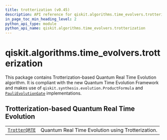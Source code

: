 ```yaml
---
title: trotterization (v0.45)
description: API reference for qiskit.algorithms.time_evolvers.trotterization in qiskit v0.45
in_page_toc_min_heading_level: 2
python_api_type: module
python_api_name: qiskit.algorithms.time_evolvers.trotterization
---
```


<span id="module-qiskit.algorithms.time_evolvers.trotterization" />

<span id="qiskit-algorithms-time-evolvers-trotterization" />

# qiskit.algorithms.time\_evolvers.trotterization

This package contains Trotterization-based Quantum Real Time Evolution algorithm. It is compliant with the new Quantum Time Evolution Framework and makes use of `qiskit.synthesis.evolution.ProductFormula` and [`PauliEvolutionGate`](qiskit.circuit.library.PauliEvolutionGate "qiskit.circuit.library.PauliEvolutionGate") implementations.

## Trotterization-based Quantum Real Time Evolution

|                                                                                                                                          |                                                   |
| ---------------------------------------------------------------------------------------------------------------------------------------- | ------------------------------------------------- |
| [`TrotterQRTE`](qiskit.algorithms.time_evolvers.trotterization.TrotterQRTE "qiskit.algorithms.time_evolvers.trotterization.TrotterQRTE") | Quantum Real Time Evolution using Trotterization. |

